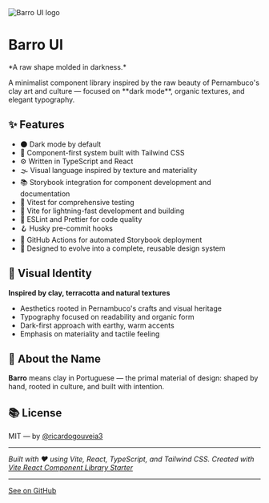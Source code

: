 
<Meta title="Overview" />

<div style={{maxWidth: '500px', margin: '0 auto'}}>
  <img
    src="logo-mark.svg"
    alt="Barro UI logo"
    width={75}
    style={{margin: '0 auto 15px auto'}}
  />

<h1 style={{ textAlign: 'center' }}>Barro UI</h1>

<p style={{ textAlign: 'center' }}>*A raw shape molded in darkness.*</p>

<p style={{ textAlign: 'center' }}>
  A minimalist component library inspired by the raw beauty of Pernambuco's clay art and culture —
  focused on **dark mode**, organic textures, and elegant typography.
</p>

## ✨ Features

- 🌑 Dark mode by default
- 🎨 Component-first system built with Tailwind CSS
- ⚙️ Written in TypeScript and React
- 🌫️ Visual language inspired by texture and materiality
- 📚 Storybook integration for component development and documentation
- 🧪 Vitest for comprehensive testing
- 🚀 Vite for lightning-fast development and building
- 🔧 ESLint and Prettier for code quality
- 🪝 Husky pre-commit hooks
- 🤖 GitHub Actions for automated Storybook deployment
- 🧩 Designed to evolve into a complete, reusable design system

## 🎨 Visual Identity

**Inspired by clay, terracotta and natural textures**

- Aesthetics rooted in Pernambuco's crafts and visual heritage
- Typography focused on readability and organic form
- Dark-first approach with earthy, warm accents
- Emphasis on materiality and tactile feeling

## 🤎 About the Name

**Barro** means clay in Portuguese — the primal material of design: shaped by hand, rooted in culture, and built with intention.

## 📚 License

MIT — by [@ricardogouveia3](https://github.com/ricardogouveia3)

---

_Built with ❤️ using Vite, React, TypeScript, and Tailwind CSS. Created with [Vite React Component
Library Starter](https://github.com/rayyamhk/vite-react-component-library-starter)_

---

  <a href="https://github.com/ricardogouveia3/barro-ui" target="_blank" rel="noopener noreferrer">
    See on GitHub
  </a>
</div>
